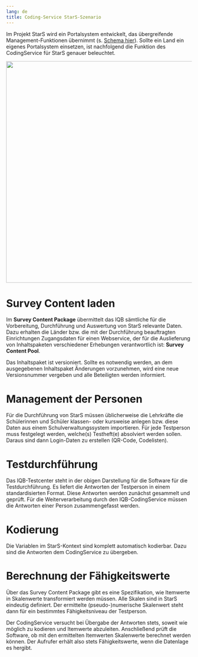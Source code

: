 ```yaml
---
lang: de
title: Coding-Service StarS-Szenario
---
```


Im Projekt StarS wird ein Portalsystem entwickelt, das übergreifende Management-Funktionen übernimmt (s. [Schema hier](../intro.qmd#software-komponenten)). Sollte ein Land ein eigenes Portalsystem einsetzen, ist nachfolgend die Funktion des CodingService für StarS genauer beleuchtet.

![](../assets/coding-service-stars.png){width="600"}

# Survey Content laden

Im **Survey Content Package** übermittelt das IQB sämtliche für die Vorbereitung, Durchführung und Auswertung von StarS relevante Daten. Dazu erhalten die Länder bzw. die mit der Durchführung beauftragten Einrichtungen Zugangsdaten für einen Webservice, der für die Auslieferung von Inhaltspaketen verschiedener Erhebungen verantwortlich ist: **Survey Content Pool**.

Das Inhaltspaket ist versioniert. Sollte es notwendig werden, an dem ausgegebenen Inhaltspaket Änderungen vorzunehmen, wird eine neue Versionsnummer vergeben und alle Beteiligten werden informiert.

# Management der Personen

Für die Durchführung von StarS müssen üblicherweise die Lehrkräfte die Schülerinnen und Schüler klassen- oder kursweise anlegen bzw. diese Daten aus einem Schulverwaltungssystem importieren. Für jede Testperson muss festgelegt werden, welche(s) Testheft(e) absolviert werden sollen. Daraus sind dann Login-Daten zu erstellen (QR-Code, Codelisten).

# Testdurchführung

Das IQB-Testcenter steht in der obigen Darstellung für die Software für die Testdurchführung. Es liefert die Antworten der Testperson in einem standardisierten Format. Diese Antworten werden zunächst gesammelt und geprüft. Für die Weiterverarbeitung durch den IQB-CodingService müssen die Antworten einer Person zusammengefasst werden.

# Kodierung

Die Variablen im StarS-Kontext sind komplett automatisch kodierbar. Dazu sind die Antworten dem CodingService zu übergeben.

# Berechnung der Fähigkeitswerte

Über das Survey Content Package gibt es eine Spezifikation, wie Itemwerte in Skalenwerte transformiert werden müssen. Alle Skalen sind in StarS eindeutig definiert. Der ermittelte (pseudo-)numerische Skalenwert steht dann für ein bestimmtes Fähigkeitsniveau der Testperson.

Der CodingService versucht bei Übergabe der Antworten stets, soweit wie möglich zu kodieren und Itemwerte abzuleiten. Anschließend prüft die Software, ob mit den ermittelten Itemwerten Skalenwerte berechnet werden können. Der Aufrufer erhält also stets Fähigkeitswerte, wenn die Datenlage es hergibt.
